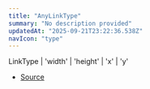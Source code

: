 ```yaml
---
title: "AnyLinkType"
summary: "No description provided"
updatedAt: "2025-09-21T23:22:36.538Z"
navIcon: "type"
---
```



LinkType \| 'width' \| 'height' \| 'x' \| 'y'

- [Source](https://github.com/NMMTY/LazyCanvas/blob/ba4be40168e49b0348ae523995fc10eec8149d6c/packages/lazycanvas/src/types/types.d.ts#L66)